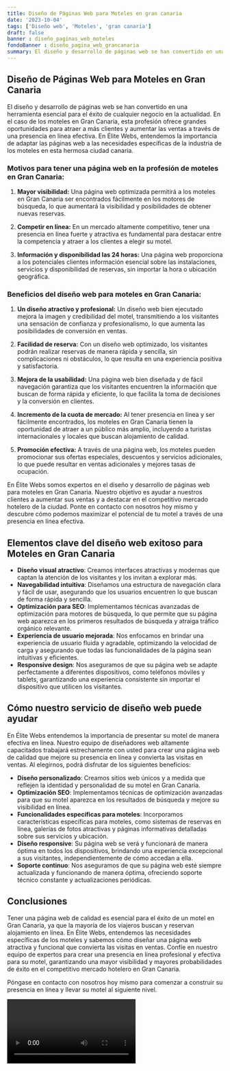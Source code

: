 ```yaml
---
title: Diseño de Páginas Web para Moteles en gran canaria
date: '2023-10-04'
tags: ['Diseño web', 'Moteles', 'gran canaria']
draft: false
banner : diseño_paginas_web_moteles
fondoBanner : diseño_pagina_web_grancanaria
summary: El diseño y desarrollo de páginas web se han convertido en una herramienta esencial para el éxito de cualquier negocio en la actualidad. En el caso de los moteles en Gran Canaria, esta profesión ofrece grandes oportunidades para atraer a más clientes y aumentar las ventas a través de una presencia en línea efectiva. En Élite Webs, entendemos la importancia de adaptar las páginas web a las necesidades específicas de la industria de los moteles en esta hermosa ciudad canaria.
---
```


## Diseño de Páginas Web para Moteles en Gran Canaria

El diseño y desarrollo de páginas web se han convertido en una herramienta esencial para el éxito de cualquier negocio en la actualidad. En el caso de los moteles en Gran Canaria, esta profesión ofrece grandes oportunidades para atraer a más clientes y aumentar las ventas a través de una presencia en línea efectiva. En Élite Webs, entendemos la importancia de adaptar las páginas web a las necesidades específicas de la industria de los moteles en esta hermosa ciudad canaria.

### Motivos para tener una página web en la profesión de moteles en Gran Canaria:

1. **Mayor visibilidad:** Una página web optimizada permitirá a los moteles en Gran Canaria ser encontrados fácilmente en los motores de búsqueda, lo que aumentará la visibilidad y posibilidades de obtener nuevas reservas.

2. **Competir en línea:** En un mercado altamente competitivo, tener una presencia en línea fuerte y atractiva es fundamental para destacar entre la competencia y atraer a los clientes a elegir su motel.

3. **Información y disponibilidad las 24 horas:** Una página web proporciona a los potenciales clientes información esencial sobre las instalaciones, servicios y disponibilidad de reservas, sin importar la hora o ubicación geográfica.

### Beneficios del diseño web para moteles en Gran Canaria:

1. **Un diseño atractivo y profesional:** Un diseño web bien ejecutado mejora la imagen y credibilidad del motel, transmitiendo a los visitantes una sensación de confianza y profesionalismo, lo que aumenta las posibilidades de conversión en ventas.

2. **Facilidad de reserva:** Con un diseño web optimizado, los visitantes podrán realizar reservas de manera rápida y sencilla, sin complicaciones ni obstáculos, lo que resulta en una experiencia positiva y satisfactoria.

3. **Mejora de la usabilidad:** Una página web bien diseñada y de fácil navegación garantiza que los visitantes encuentren la información que buscan de forma rápida y eficiente, lo que facilita la toma de decisiones y la conversión en clientes.

4. **Incremento de la cuota de mercado:** Al tener presencia en línea y ser fácilmente encontrados, los moteles en Gran Canaria tienen la oportunidad de atraer a un público más amplio, incluyendo a turistas internacionales y locales que buscan alojamiento de calidad.

5. **Promoción efectiva:** A través de una página web, los moteles pueden promocionar sus ofertas especiales, descuentos y servicios adicionales, lo que puede resultar en ventas adicionales y mejores tasas de ocupación.

En Élite Webs somos expertos en el diseño y desarrollo de páginas web para moteles en Gran Canaria. Nuestro objetivo es ayudar a nuestros clientes a aumentar sus ventas y a destacar en el competitivo mercado hotelero de la ciudad. Ponte en contacto con nosotros hoy mismo y descubre cómo podemos maximizar el potencial de tu motel a través de una presencia en línea efectiva.

<GifSeo />

<Cta />

## Elementos clave del diseño web exitoso para Moteles en Gran Canaria

- **Diseño visual atractivo**: Creamos interfaces atractivas y modernas que captan la atención de los visitantes y los invitan a explorar más.
- **Navegabilidad intuitiva**: Diseñamos una estructura de navegación clara y fácil de usar, asegurando que los usuarios encuentren lo que buscan de forma rápida y sencilla.
- **Optimización para SEO**: Implementamos técnicas avanzadas de optimización para motores de búsqueda, lo que permite que su página web aparezca en los primeros resultados de búsqueda y atraiga tráfico orgánico relevante.
- **Experiencia de usuario mejorada**: Nos enfocamos en brindar una experiencia de usuario fluida y agradable, optimizando la velocidad de carga y asegurando que todas las funcionalidades de la página sean intuitivas y eficientes.
- **Responsive design**: Nos aseguramos de que su página web se adapte perfectamente a diferentes dispositivos, como teléfonos móviles y tablets, garantizando una experiencia consistente sin importar el dispositivo que utilicen los visitantes.

## Cómo nuestro servicio de diseño web puede ayudar

En Élite Webs entendemos la importancia de presentar su motel de manera efectiva en línea. Nuestro equipo de diseñadores web altamente capacitados trabajará estrechamente con usted para crear una página web de calidad que mejore su presencia en línea y convierta las visitas en ventas. Al elegirnos, podrá disfrutar de los siguientes beneficios:

- **Diseño personalizado**: Creamos sitios web únicos y a medida que reflejen la identidad y personalidad de su motel en Gran Canaria.
- **Optimización SEO**: Implementamos técnicas de optimización avanzadas para que su motel aparezca en los resultados de búsqueda y mejore su visibilidad en línea.
- **Funcionalidades específicas para moteles**: Incorporamos características específicas para moteles, como sistemas de reservas en línea, galerías de fotos atractivas y páginas informativas detalladas sobre sus servicios y ubicación.
- **Diseño responsive**: Su página web se verá y funcionará de manera óptima en todos los dispositivos, brindando una experiencia excepcional a sus visitantes, independientemente de cómo accedan a ella.
- **Soporte continuo**: Nos aseguramos de que su página web esté siempre actualizada y funcionando de manera óptima, ofreciendo soporte técnico constante y actualizaciones periódicas.

## Conclusiones

Tener una página web de calidad es esencial para el éxito de un motel en Gran Canaria, ya que la mayoría de los viajeros buscan y reservan alojamiento en línea. En Élite Webs, entendemos las necesidades específicas de los moteles y sabemos cómo diseñar una página web atractiva y funcional que convierta las visitas en ventas. Confíe en nuestro equipo de expertos para crear una presencia en línea profesional y efectiva para su motel, garantizando una mayor visibilidad y mayores probabilidades de éxito en el competitivo mercado hotelero en Gran Canaria.

Póngase en contacto con nosotros hoy mismo para comenzar a construir su presencia en línea y llevar su motel al siguiente nivel.

<Video />

<CtaBot job='Moteles' city='gran canaria'/>

<Gmaps query='gran canaria+españa+maps' />